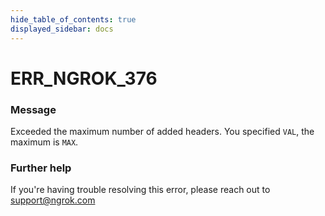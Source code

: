 ```yaml
---
hide_table_of_contents: true
displayed_sidebar: docs
---
```



# ERR_NGROK_376

### Message
Exceeded the maximum number of added headers. You specified `VAL`, the maximum is `MAX`.

<ErrorDetails error='err_ngrok_376' />


### Further help
If you're having trouble resolving this error, please reach out to [support@ngrok.com](mailto:support@ngrok.com?subject=Help%20with%20ERR_NGROK_376)

